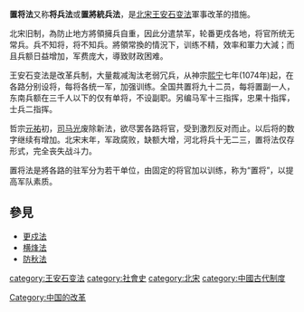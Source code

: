{{unreferenced|time=2013-8-24}}
'''置将法'''又称'''将兵法'''或'''置將統兵法'''，是[[北宋|北宋]][[王安石变法|王安石变法]]軍事改革的措施。

北宋旧制，為防止地方將領擁兵自重，因此分遣禁军，轮番更戍各地，将官所统无常兵。兵不知将，将不知兵。將領常換的情況下，训练不精，效率和軍力大減；而且兵额日益增加，军费庞大，導致财政困难。

王安石变法是改革兵制，大量裁减淘汰老弱冗兵，从神宗[[熙宁|熙宁]]七年(1074年)起，在各路分别设将，每将各统一军，加强训练。全国共置将九十二员，每将置副一人，东南兵额在三千人以下的仅有单将，不设副职。另编马军十三指挥，忠果十指挥，士兵二指挥。

哲宗[[元祐|元祐]]初，[[司马光|司马光]]废除新法，欲尽罢各路将官，受到激烈反对而止。以后将的数字继续有增加。北宋末年，军政腐败，缺额大增，河北将兵十无二三，置将法仅存形式，完全丧失战斗力。

置将法是將各路的驻军分为若干单位，由固定的将官加以训练，称为“置将”，以提高军队素质。

==參見==
*[[更戍法|更戍法]]
*[[横烽法|横烽法]]
*[[防秋法|防秋法]]

{{熙寧變法}}
[[category:王安石变法|category:王安石变法]]
[[category:社會史|category:社會史]]
[[category:北宋|category:北宋]]
[[category:中國古代制度|category:中國古代制度]]
[[Category:中国的改革|Category:中国的改革]]